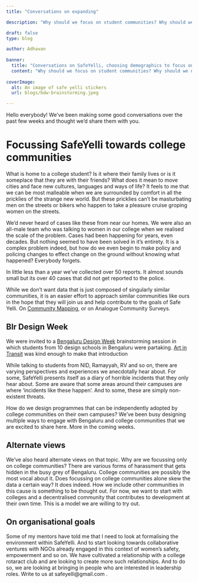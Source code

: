 ```yaml
---
title: "Conversations on expanding"

description: "Why should we focus on student communities? Why should we not focus on student communities? How are you going to fund yourself?"

draft: false
type: blog

author: Adhavan
  
banner:
  title: "Conversations on SafeYelli, choosing demographics to focus on."
  content: "Why should we focus on student communities? Why should we not focus on student communities? How are you going to fund yourself?"
  
coverImage:
  alt: An image of safe yelli stickers
  url: blogs/bdw-brainstorming.jpeg

---
```

Hello everybody! We've been making some good conversations over the past few weeks and thought we'd share them with you.

# Focussing SafeYelli towards college communities

What is home to a college student? Is it where their family lives or is it someplace that they are with their friends? What does it mean to move cities and face new cultures, languages and ways of life? It feels to me that we can be most malleable  when we are surrounded by comfort in all the pricklies of the strange new world. But these pricklies can't be masturbating men on the streets or bikers who happen to take a pleasure cruise groping women on the streets. 

We'd never heard of cases like these from near our homes. We were also an all-male team who was talking to women in our college when we realised the scale of the problem. Cases had been happening for years, even decades. But nothing seemed to have been solved in it's entirety. It is a complex problem indeed, but how do we even begin to make policy and policing changes to effect change on the ground without knowing what happened? Everybody forgets.

In little less than a year we've collected over 50 reports. It almost sounds small but its over 40 cases that did not get reported to the police.

While we don't want data that is just composed of singularly similar communities, it is an easier effort to approach similar communities like ours in the hope that they will join us and help contribute to the goals of Safe Yelli. On [Community Mapping](https://safeyelli.in/community-mapping), or on Analogue Community Surveys. 


## Blr Design Week

We were invited to a [Bengaluru Design Week](https://bengalurudesignfestival.org/) brainstorming session in which students from 10 design schools in Bengaluru were partaking. [Art in Transit](https://www.instagram.com/artintransit_bangalore/?hl=en) was kind enough to make that introduction

While talking to students from NID, Ramayyah, RV and so on, there are varying perspectives and experiences we anecdotally hear about. For some, SafeYelli presents itself as a diary of horrible incidents that they only hear about. Some are aware that some areas around their campuses are where 'incidents like these happen'. And to some, these are simply non-existent threats. 

How do we design programmes that can be independently adopted by college communities on their own campuses? We've been busy designing multiple ways to engage with Bengaluru and college communities that we are excited to share here. More in the coming weeks.

## Alternate views

We've also heard alternate views on that topic. Why are we focussing only on college communities? There are various forms of harassment that gets hidden in the busy grey of Bengaluru. College communities are possibly the most vocal about it. Does focussing on college communities alone skew the data a certain way? It does indeed. How we include other communities in this cause is something to be thought out. For now, we want to start with colleges and a decentralised community that contributes to development at their own time. This is a model we are willing to try out. 

## On organisational goals
Some of my mentors have told me that I need to look at formalising the environment within SafeYelli. And to start looking towards collaborative ventures with NGOs already engaged in this context of women's safety, empowerment and so on. We have cultivated a relationship with a college rotaract club and are looking to create more such relationships. And to do so, we are looking at bringing in people who are interested in leadership roles. Write to us at safeyelli@gmail.com .
